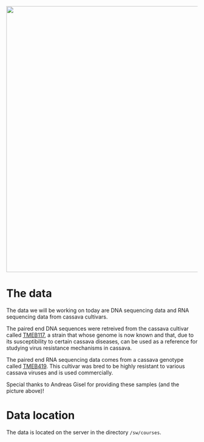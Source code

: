 ![](images/cassava2.jpeg){width=700}

# The data

The data we will be working on today are DNA sequencing data and RNA sequencing data from cassava cultivars.

The paired end DNA sequences were retreived from the cassava cultivar called [TMEB117](https://www.researchgate.net/publication/376387151_Haplotype-resolved_genome_of_heterozygous_African_cassava_cultivar_TMEB117_Manihot_esculenta), a strain that whose genome is now known and that, due to its susceptibility to certain cassava diseases, can be used as a reference for studying virus resistance mechanisms in cassava.

The paired end RNA sequencing data comes from a cassava genotype called [TMEB419](https://www.agrobiotech.bio/en/cassava/57-manioc.html). This cultivar was bred to be highly resistant to various cassava viruses and is used commercially. 

Special thanks to Andreas Gisel for providing these samples (and the picture above)!

# Data location

The data is located on the server in the directory `/sw/courses`.